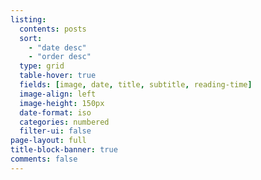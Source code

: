 ```yaml
---
listing:
  contents: posts
  sort: 
    - "date desc"
    - "order desc"
  type: grid
  table-hover: true
  fields: [image, date, title, subtitle, reading-time]
  image-align: left
  image-height: 150px
  date-format: iso
  categories: numbered
  filter-ui: false
page-layout: full
title-block-banner: true
comments: false
---
```


[](https://fosstodon.org/@mpaulacaldas){rel="me"}
